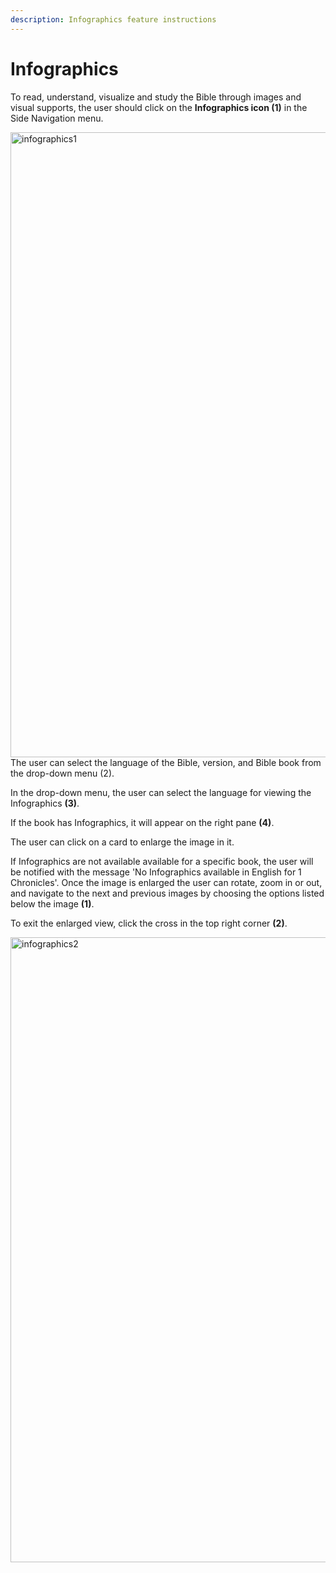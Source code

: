 ```yaml
---
description: Infographics feature instructions
---
```


# Infographics

To read, understand, visualize and study the Bible through images and visual supports, the user should click on the **Infographics icon (1)** in the Side Navigation menu.

<img src="/img/assets/infographics1.png" width="1000px" alt="infographics1" />
The user can select the language of the Bible, version, and Bible book from the drop-down
menu (2).

In the drop-down menu, the user can select the language for viewing the Infographics **(3)**.

If the book has Infographics, it will appear on the right pane **(4)**.

The user can click on a card to enlarge the image in it.

If Infographics are not available available for a specific book, the user will be notified with the message 'No Infographics available in English for 1 Chronicles'.
Once the image is enlarged the user can rotate, zoom in or out, and navigate to the next and previous images by choosing the options listed below the image **(1)**.

To exit the enlarged view, click the cross in the top right corner **(2)**.

<img src="/img/assets/infographics2.png" width="1000px" alt="infographics2" />
